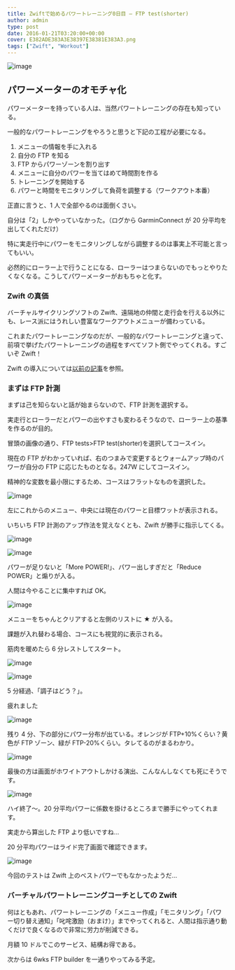---
title: Zwiftで始めるパワートレーニング0日目 – FTP test(shorter)
author: admin
type: post
date: 2016-01-21T03:20:00+00:00
cover: E382ADE383A3E38397E38381E383A3.png
tags: ["Zwift", "Workout"]
---

![image](./E382ADE383A3E38397E38381E383A3.png)

## パワーメーターのオモチャ化

パワーメーターを持っている人は、当然パワートレーニングの存在も知っている。

一般的なパワートレーニングをやろうと思うと下記の工程が必要になる。

1. メニューの情報を手に入れる
2. 自分の FTP を知る
3. FTP からパワーゾーンを割り出す
4. メニューに自分のパワーを当てはめて時間割を作る
5. トレーニングを開始する
6. パワーと時間をモニタリングして負荷を調整する（ワークアウト本番）

正直に言うと、1 人で全部やるのは面倒くさい。

自分は「2」しかやっていなかった。（ログから GarminConnect が 20 分平均を出してくれただけ）

特に実走行中にパワーをモニタリングしながら調整するのは事実上不可能と言ってもいい。

必然的にローラー上で行うことになる、ローラーはつまらないのでもっとやりたくなくなる。こうしてパワーメーターがおもちゃと化す。

### Zwift の真価

バーチャルサイクリングソフトの Zwift、遠隔地の仲間と走行会を行える以外にも、レース派にはうれしい豊富なワークアウトメニューが備わっている。

これまたパワートレーニングなのだが、一般的なパワートレーニングと違って、前項で挙げたパワートレーニングの過程をすべてソフト側でやってくれる。すごいぞ Zwift！

Zwift の導入については[以前の記事](/2015/10/01/zwif-3.html)を参照。

### まずは FTP 計測

まずは己を知らないと話が始まらないので、FTP 計測を選択する。

実走行とローラーだとパワーの出やすさも変わるそうなので、ローラー上の基準を作るのが目的。

冒頭の画像の通り、FTP tests>FTP test(shorter)を選択してコースイン。

現在の FTP がわかっていれば、右のつまみで変更するとウォームアップ時のパワーが自分の FTP に応じたものとなる。247W にしてコースイン。

精神的な変数を最小限にするため、コースはフラットなものを選択した。

![image](./2016-01-21_1841020.jpg)

左にこれからのメニュー、中央には現在のパワーと目標ワットが表示される。

いちいち FTP 計測のアップ作法を覚えなくとも、Zwift が勝手に指示してくる。

![image](./2016-01-21_1850202.jpg)

![image](./2016-01-21_1853183.jpg)

パワーが足りないと「More POWER!」、パワー出しすぎだと「Reduce POWER」と煽りが入る。

人間は今やることに集中すれば OK。

![image](./2016-01-21_1856064.jpg)

メニューをちゃんとクリアすると左側のリストに ★ が入る。

課題が入れ替わる場合、コースにも視覚的に表示される。

筋肉を暖めたら 6 分レストしてスタート。

![image](./2016-01-21_1904336.jpg)

![image](./2016-01-21_1909167.jpg)

5 分経過、「調子はどう？」。

疲れました

![image](./2016-01-21_1920219.jpg)

残り 4 分、下の部分にパワー分布が出ている。オレンジが FTP+10%くらい？黄色が FTP ゾーン、緑が FTP-20%くらい。タレてるのがまるわかり。

![image](./2016-01-21_19234411.jpg)

最後の方は画面がホワイトアウトしかける演出、こんなんしなくても死にそうです。

![image](./2016-01-21_19242012.jpg)

ハイ終了～。20 分平均パワーに係数を掛けるところまで勝手にやってくれます。

実走から算出した FTP より低いですね…

20 分平均パワーはライド完了画面で確認できます。

![image](./2016-01-21_19300414.jpg)

今回のテストは Zwift 上のベストパワーでもなかったようだ…

### バーチャルパワートレーニングコーチとしての Zwift

何はともあれ、パワートレーニングの「メニュー作成」「モニタリング」「パワー切り替え通知」「叱咤激励（おまけ）」までやってくれると、人間は指示通り動くだけで良くなるので非常に労力が削減できる。

月額 10 ドルでこのサービス、結構お得である。

次からは 6wks FTP builder を一通りやってみる予定。

<linkBox
  isAmazonLink
  url="http://www.amazon.co.jp/exec/obidos/ASIN/490531500X/gensobunya-22/ref=nosim/"
/>
